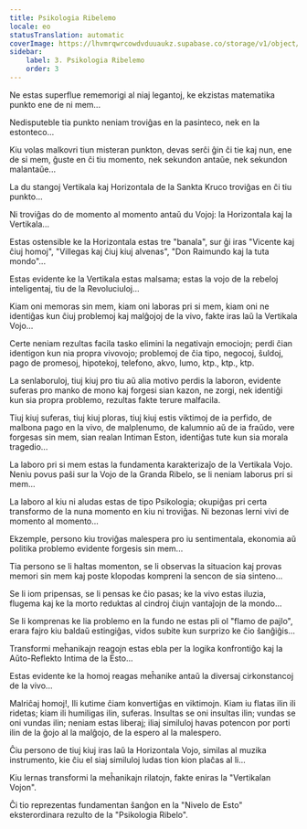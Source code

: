 ```yaml
---
title: Psikologia Ribelemo
locale: eo
statusTranslation: automatic
coverImage: https://lhvmrqwrcowdvduuaukz.supabase.co/storage/v1/object/public/strapi-uploads/small_cover-tratado-de-psicologia-revolucionaria.webp-5e15e1cec4e0ebebcde5d7fc7565d8fd.webp
sidebar:
    label: 3. Psikologia Ribelemo
    order: 3
---
```

Ne estas superflue rememorigi al niaj legantoj, ke ekzistas matematika punkto ene de ni mem...

Nedisputeble tia punkto neniam troviĝas en la pasinteco, nek en la estonteco...

Kiu volas malkovri tiun misteran punkton, devas serĉi ĝin ĉi tie kaj nun, ene de si mem, ĝuste en ĉi tiu momento, nek sekundon antaŭe, nek sekundon malantaŭe...

La du stangoj Vertikala kaj Horizontala de la Sankta Kruco troviĝas en ĉi tiu punkto...

Ni troviĝas do de momento al momento antaŭ du Vojoj: la Horizontala kaj la Vertikala...

Estas ostensible ke la Horizontala estas tre "banala", sur ĝi iras "Vicente kaj ĉiuj homoj", "Villegas kaj ĉiuj kiuj alvenas", "Don Raimundo kaj la tuta mondo"...

Estas evidente ke la Vertikala estas malsama; estas la vojo de la rebeloj inteligentaj, tiu de la Revoluciuloj...

Kiam oni memoras sin mem, kiam oni laboras pri si mem, kiam oni ne identiĝas kun ĉiuj problemoj kaj malĝojoj de la vivo, fakte iras laŭ la Vertikala Vojo...

Certe neniam rezultas facila tasko elimini la negativajn emociojn; perdi ĉian identigon kun nia propra vivovojo; problemoj de ĉia tipo, negocoj, ŝuldoj, pago de promesoj, hipotekoj, telefono, akvo, lumo, ktp., ktp., ktp.

La senlaboruloj, tiuj kiuj pro tiu aŭ alia motivo perdis la laboron, evidente suferas pro manko de mono kaj forgesi sian kazon, ne zorgi, nek identiĝi kun sia propra problemo, rezultas fakte terure malfacila.

Tiuj kiuj suferas, tiuj kiuj ploras, tiuj kiuj estis viktimoj de ia perfido, de malbona pago en la vivo, de malplenumo, de kalumnio aŭ de ia fraŭdo, vere forgesas sin mem, sian realan Intiman Eston, identiĝas tute kun sia morala tragedio...

La laboro pri si mem estas la fundamenta karakterizaĵo de la Vertikala Vojo. Neniu povus paŝi sur la Vojo de la Granda Ribelo, se li neniam laborus pri si mem...

La laboro al kiu ni aludas estas de tipo Psikologia; okupiĝas pri certa transformo de la nuna momento en kiu ni troviĝas. Ni bezonas lerni vivi de momento al momento...

Ekzemple, persono kiu troviĝas malespera pro iu sentimentala, ekonomia aŭ politika problemo evidente forgesis sin mem...

Tia persono se li haltas momenton, se li observas la situacion kaj provas memori sin mem kaj poste klopodas kompreni la sencon de sia sinteno...

Se li iom pripensas, se li pensas ke ĉio pasas; ke la vivo estas iluzia, flugema kaj ke la morto reduktas al cindroj ĉiujn vantaĵojn de la mondo...

Se li komprenas ke lia problemo en la fundo ne estas pli ol "flamo de pajlo", erara fajro kiu baldaŭ estingiĝas, vidos subite kun surprizo ke ĉio ŝanĝiĝis...

Transformi meĥanikajn reagojn estas ebla per la logika konfrontiĝo kaj la Aŭto-Reflekto Intima de la Esto...

Estas evidente ke la homoj reagas meĥanike antaŭ la diversaj cirkonstancoj de la vivo...

Malriĉaj homoj!, Ili kutime ĉiam konvertiĝas en viktimojn. Kiam iu flatas ilin ili ridetas; kiam ili humiligas ilin, suferas. Insultas se oni insultas ilin; vundas se oni vundas ilin; neniam estas liberaj; iliaj similuloj havas potencon por porti ilin de la ĝojo al la malĝojo, de la espero al la malespero.

Ĉiu persono de tiuj kiuj iras laŭ la Horizontala Vojo, similas al muzika instrumento, kie ĉiu el siaj similuloj ludas tion kion plaĉas al li...

Kiu lernas transformi la meĥanikajn rilatojn, fakte eniras la "Vertikalan Vojon".

Ĉi tio reprezentas fundamentan ŝanĝon en la "Nivelo de Esto" eksterordinara rezulto de la "Psikologia Ribelo".

